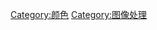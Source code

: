 {{catmore}}
{{Commonscat|Color spaces}}

[[Category:颜色|Category:颜色]]
[[Category:图像处理|Category:图像处理]]